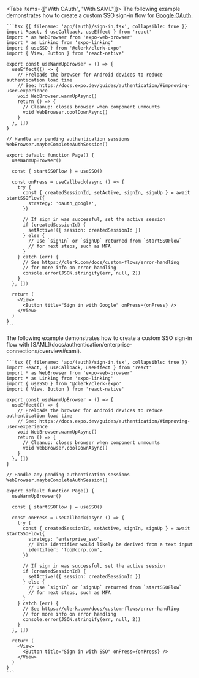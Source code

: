 <Tabs items={["With OAuth", "With SAML"]}>
  <Tab>
    The following example demonstrates how to create a custom SSO sign-in flow for [Google OAuth](/docs/authentication/social-connections/google).

    ```tsx {{ filename: 'app/(auth)/sign-in.tsx', collapsible: true }}
    import React, { useCallback, useEffect } from 'react'
    import * as WebBrowser from 'expo-web-browser'
    import * as Linking from 'expo-linking'
    import { useSSO } from '@clerk/clerk-expo'
    import { View, Button } from 'react-native'

    export const useWarmUpBrowser = () => {
      useEffect(() => {
        // Preloads the browser for Android devices to reduce authentication load time
        // See: https://docs.expo.dev/guides/authentication/#improving-user-experience
        void WebBrowser.warmUpAsync()
        return () => {
          // Cleanup: closes browser when component unmounts
          void WebBrowser.coolDownAsync()
        }
      }, [])
    }

    // Handle any pending authentication sessions
    WebBrowser.maybeCompleteAuthSession()

    export default function Page() {
      useWarmUpBrowser()

      const { startSSOFlow } = useSSO()

      const onPress = useCallback(async () => {
        try {
          const { createdSessionId, setActive, signIn, signUp } = await startSSOFlow({
            strategy: 'oauth_google',
          })

          // If sign in was successful, set the active session
          if (createdSessionId) {
            setActive!({ session: createdSessionId })
          } else {
            // Use `signIn` or `signUp` returned from `startSSOFlow`
            // for next steps, such as MFA
          }
        } catch (err) {
          // See https://clerk.com/docs/custom-flows/error-handling
          // for more info on error handling
          console.error(JSON.stringify(err, null, 2))
        }
      }, [])

      return (
        <View>
          <Button title="Sign in with Google" onPress={onPress} />
        </View>
      )
    }
    ```
  </Tab>

  <Tab>
    The following example demonstrates how to create a custom SSO sign-in flow with [SAML](docs/authentication/enterprise-connections/overview#saml).

    ```tsx {{ filename: 'app/(auth)/sign-in.tsx', collapsible: true }}
    import React, { useCallback, useEffect } from 'react'
    import * as WebBrowser from 'expo-web-browser'
    import * as Linking from 'expo-linking'
    import { useSSO } from '@clerk/clerk-expo'
    import { View, Button } from 'react-native'

    export const useWarmUpBrowser = () => {
      useEffect(() => {
        // Preloads the browser for Android devices to reduce authentication load time
        // See: https://docs.expo.dev/guides/authentication/#improving-user-experience
        void WebBrowser.warmUpAsync()
        return () => {
          // Cleanup: closes browser when component unmounts
          void WebBrowser.coolDownAsync()
        }
      }, [])
    }

    // Handle any pending authentication sessions
    WebBrowser.maybeCompleteAuthSession()

    export default function Page() {
      useWarmUpBrowser()

      const { startSSOFlow } = useSSO()

      const onPress = useCallback(async () => {
        try {
          const { createdSessionId, setActive, signIn, signUp } = await startSSOFlow({
            strategy: 'enterprise_sso',
            // This identifier would likely be derived from a text input
            identifier: 'foo@corp.com',
          })

          // If sign in was successful, set the active session
          if (createdSessionId) {
            setActive!({ session: createdSessionId })
          } else {
            // Use `signIn` or `signUp` returned from `startSSOFlow`
            // for next steps, such as MFA
          }
        } catch (err) {
          // See https://clerk.com/docs/custom-flows/error-handling
          // for more info on error handling
          console.error(JSON.stringify(err, null, 2))
        }
      }, [])

      return (
        <View>
          <Button title="Sign in with SSO" onPress={onPress} />
        </View>
      )
    }
    ```
  </Tab>
</Tabs>
